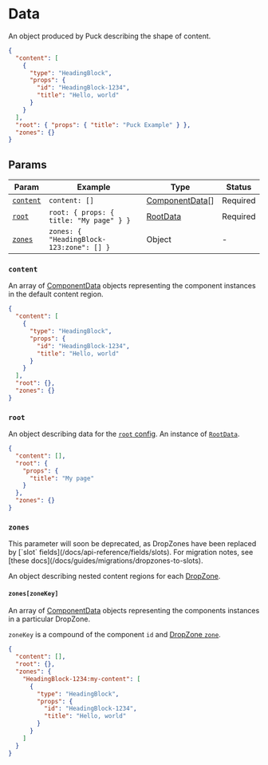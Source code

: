 
# Data

An object produced by Puck describing the shape of content.

```json copy
{
  "content": [
    {
      "type": "HeadingBlock",
      "props": {
        "id": "HeadingBlock-1234",
        "title": "Hello, world"
      }
    }
  ],
  "root": { "props": { "title": "Puck Example" } },
  "zones": {}
}
```

## Params

| Param                 | Example                                  | Type                                                             | Status   |
| --------------------- | ---------------------------------------- | ---------------------------------------------------------------- | -------- |
| [`content`](#content) | `content: []`                            | [ComponentData](/docs/api-reference/data-model/component-data)[] | Required |
| [`root`](#root)       | `root: { props: { title: "My page" } }`  | [RootData](/docs/api-reference/root-data)                        | Required |
| [`zones`](#zones)     | `zones: { "HeadingBlock-123:zone": [] }` | Object                                                           | -        |

### `content`

An array of [ComponentData](/docs/api-reference/data-model/component-data) objects representing the component instances in the default content region.

```json {2-9} copy
{
  "content": [
    {
      "type": "HeadingBlock",
      "props": {
        "id": "HeadingBlock-1234",
        "title": "Hello, world"
      }
    }
  ],
  "root": {},
  "zones": {}
}
```

### `root`

An object describing data for the [`root` config](/docs/api-reference/configuration/config#root). An instance of [`RootData`](/docs/api-reference/root-data).

```json {3-7} copy
{
  "content": [],
  "root": {
    "props": {
      "title": "My page"
    }
  },
  "zones": {}
}
```

### `zones`

<Callout>
  This parameter will soon be deprecated, as DropZones have been replaced by
  [`slot` fields](/docs/api-reference/fields/slots). For migration notes, see
  [these docs](/docs/guides/migrations/dropzones-to-slots).
</Callout>

An object describing nested content regions for each [DropZone](/docs/api-reference/components/drop-zone).

#### `zones[zoneKey]`

An array of [ComponentData](/docs/api-reference/data-model/component-data) objects representing the components instances in a particular DropZone.

`zoneKey` is a compound of the component `id` and [DropZone `zone`](/docs/api-reference/components/drop-zone#zone).

```json {5-13} copy showLineNumbers
{
  "content": [],
  "root": {},
  "zones": {
    "HeadingBlock-1234:my-content": [
      {
        "type": "HeadingBlock",
        "props": {
          "id": "HeadingBlock-1234",
          "title": "Hello, world"
        }
      }
    ]
  }
}
```

